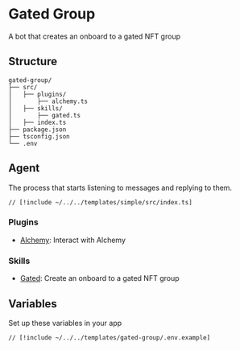 # Gated Group

A bot that creates an onboard to a gated NFT group

## Structure

```
gated-group/
├── src/
│   ├── plugins/
│       ├── alchemy.ts
│   ├── skills/
│       ├── gated.ts
│   ├── index.ts
├── package.json
├── tsconfig.json
└── .env
```

## Agent

The process that starts listening to messages and replying to them.

```tsx [src/index.ts]
// [!include ~/../../templates/simple/src/index.ts]
```

### Plugins

- [Alchemy](/plugins/alchemy): Interact with Alchemy

### Skills

- [Gated](/skills/gated): Create an onboard to a gated NFT group

## Variables

Set up these variables in your app

```bash [cmd]
// [!include ~/../../templates/gated-group/.env.example]
```
